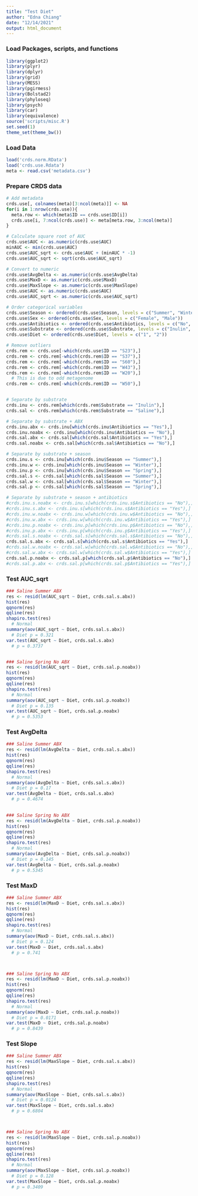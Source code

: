```yaml
---
title: "Test Diet"
author: "Edna Chiang"
date: "12/14/2021"
output: html_document
---
```


### Load Packages, scripts, and functions
```r
library(ggplot2)
library(plyr)
library(dplyr)
library(grid)
library(MESS)
library(pgirmess)
library(Bolstad2)
library(phyloseq)
library(psych)
library(car)
library(equivalence)
source('scripts/misc.R')
set.seed(1)
theme_set(theme_bw())
```

### Load Data
```r
load('crds.norm.RData')
load('crds.use.Rdata')
meta <- read.csv('metadata.csv')
```

### Prepare CRDS data
```r
# Add metadata
crds.use[, colnames(meta)[3:ncol(meta)]] <- NA
for(i in 1:nrow(crds.use)){
  meta.row <- which(meta$ID == crds.use$ID[i])
  crds.use[i, 7:ncol(crds.use)] <- meta[meta.row, 3:ncol(meta)]
}

# Calculate square root of AUC
crds.use$AUC <- as.numeric(crds.use$AUC)
minAUC <- min(crds.use$AUC)
crds.use$AUC_sqrt <- crds.use$AUC + (minAUC * -1)
crds.use$AUC_sqrt <- sqrt(crds.use$AUC_sqrt)

# Convert to numeric
crds.use$AvgDelta <- as.numeric(crds.use$AvgDelta)
crds.use$MaxD <- as.numeric(crds.use$MaxD)
crds.use$MaxSlope <- as.numeric(crds.use$MaxSlope)
crds.use$AUC <- as.numeric(crds.use$AUC)
crds.use$AUC_sqrt <- as.numeric(crds.use$AUC_sqrt)

# Order categorical variables
crds.use$Season <- ordered(crds.use$Season, levels = c("Summer", "Winter", "Spring"))
crds.use$Sex <- ordered(crds.use$Sex, levels = c("Female", "Male"))
crds.use$Antibiotics <- ordered(crds.use$Antibiotics, levels = c("No", "Yes"))
crds.use$Substrate <- ordered(crds.use$Substrate, levels = c("Inulin", "Saline"))
crds.use$Diet <- ordered(crds.use$Diet, levels = c("1", "2"))

# Remove outliers
crds.rem <- crds.use[-which(crds.use$ID == "S23"),]
crds.rem <- crds.rem[-which(crds.rem$ID == "S37"),]
crds.rem <- crds.rem[-which(crds.rem$ID == "S60"),]
crds.rem <- crds.rem[-which(crds.rem$ID == "W43"),]
crds.rem <- crds.rem[-which(crds.rem$ID == "W20"),]
  # This is due to odd metagenome
crds.rem <- crds.rem[-which(crds.rem$ID == "W50"),]


# Separate by substrate
crds.inu <- crds.rem[which(crds.rem$Substrate == "Inulin"),]
crds.sal <- crds.rem[which(crds.rem$Substrate == "Saline"),]

# Separate by substrate + ABX
crds.inu.abx <- crds.inu[which(crds.inu$Antibiotics == "Yes"),]
crds.inu.noabx <- crds.inu[which(crds.inu$Antibiotics == "No"),]
crds.sal.abx <- crds.sal[which(crds.sal$Antibiotics == "Yes"),]
crds.sal.noabx <- crds.sal[which(crds.sal$Antibiotics == "No"),]

# Separate by substrate + season
crds.inu.s <- crds.inu[which(crds.inu$Season == "Summer"),]
crds.inu.w <- crds.inu[which(crds.inu$Season == "Winter"),]
crds.inu.p <- crds.inu[which(crds.inu$Season == "Spring"),]
crds.sal.s <- crds.sal[which(crds.sal$Season == "Summer"),]
crds.sal.w <- crds.sal[which(crds.sal$Season == "Winter"),]
crds.sal.p <- crds.sal[which(crds.sal$Season == "Spring"),]

# Separate by substrate + season + antibiotics
#crds.inu.s.noabx <- crds.inu.s[which(crds.inu.s$Antibiotics == "No"),]
#crds.inu.s.abx <- crds.inu.s[which(crds.inu.s$Antibiotics == "Yes"),]
#crds.inu.w.noabx <- crds.inu.w[which(crds.inu.w$Antibiotics == "No"),]
#crds.inu.w.abx <- crds.inu.w[which(crds.inu.w$Antibiotics == "Yes"),]
#crds.inu.p.noabx <- crds.inu.p[which(crds.inu.p$Antibiotics == "No"),]
#crds.inu.p.abx <- crds.inu.p[which(crds.inu.p$Antibiotics == "Yes"),]
#crds.sal.s.noabx <- crds.sal.s[which(crds.sal.s$Antibiotics == "No"),]
crds.sal.s.abx <- crds.sal.s[which(crds.sal.s$Antibiotics == "Yes"),]
#crds.sal.w.noabx <- crds.sal.w[which(crds.sal.w$Antibiotics == "No"),]
#crds.sal.w.abx <- crds.sal.w[which(crds.sal.w$Antibiotics == "Yes"),]
crds.sal.p.noabx <- crds.sal.p[which(crds.sal.p$Antibiotics == "No"),]
#crds.sal.p.abx <- crds.sal.p[which(crds.sal.p$Antibiotics == "Yes"),]
```

### Test AUC_sqrt
```r
### Saline Summer ABX
res <- resid(lm(AUC_sqrt ~ Diet, crds.sal.s.abx))
hist(res)
qqnorm(res)
qqline(res)
shapiro.test(res)
  # Normal
summary(aov(AUC_sqrt ~ Diet, crds.sal.s.abx))
  # Diet p = 0.321
var.test(AUC_sqrt ~ Diet, crds.sal.s.abx)
  # p = 0.3737


### Saline Spring No ABX
res <- resid(lm(AUC_sqrt ~ Diet, crds.sal.p.noabx))
hist(res)
qqnorm(res)
qqline(res)
shapiro.test(res)
  # Normal
summary(aov(AUC_sqrt ~ Diet, crds.sal.p.noabx))
  # Diet p = 0.135
var.test(AUC_sqrt ~ Diet, crds.sal.p.noabx)
  # p = 0.5353
```


### Test AvgDelta
```r
### Saline Summer ABX
res <- resid(lm(AvgDelta ~ Diet, crds.sal.s.abx))
hist(res)
qqnorm(res)
qqline(res)
shapiro.test(res)
  # Normal
summary(aov(AvgDelta ~ Diet, crds.sal.s.abx))
  # Diet p = 0.17
var.test(AvgDelta ~ Diet, crds.sal.s.abx)
  # p = 0.4674
  

### Saline Spring No ABX
res <- resid(lm(AvgDelta ~ Diet, crds.sal.p.noabx))
hist(res)
qqnorm(res)
qqline(res)
shapiro.test(res)
  # Normal
summary(aov(AvgDelta ~ Diet, crds.sal.p.noabx))
  # Diet p = 0.145
var.test(AvgDelta ~ Diet, crds.sal.p.noabx)
  # p = 0.5345
```


### Test MaxD
```r
### Saline Summer ABX
res <- resid(lm(MaxD ~ Diet, crds.sal.s.abx))
hist(res)
qqnorm(res)
qqline(res)
shapiro.test(res)
  # Normal
summary(aov(MaxD ~ Diet, crds.sal.s.abx))
  # Diet p = 0.124
var.test(MaxD ~ Diet, crds.sal.s.abx)
  # p = 0.741



### Saline Spring No ABX
res <- resid(lm(MaxD ~ Diet, crds.sal.p.noabx))
hist(res)
qqnorm(res)
qqline(res)
shapiro.test(res)
  # Normal
summary(aov(MaxD ~ Diet, crds.sal.p.noabx))
  # Diet p = 0.0171
var.test(MaxD ~ Diet, crds.sal.p.noabx)
  # p = 0.8439
```

### Test Slope
```r
### Saline Summer ABX
res <- resid(lm(MaxSlope ~ Diet, crds.sal.s.abx))
hist(res)
qqnorm(res)
qqline(res)
shapiro.test(res)
  # Normal
summary(aov(MaxSlope ~ Diet, crds.sal.s.abx))
  # Diet p = 0.0124
var.test(MaxSlope ~ Diet, crds.sal.s.abx)
  # p = 0.6804



### Saline Spring No ABX
res <- resid(lm(MaxSlope ~ Diet, crds.sal.p.noabx))
hist(res)
qqnorm(res)
qqline(res)
shapiro.test(res)
  # Normal
summary(aov(MaxSlope ~ Diet, crds.sal.p.noabx))
  # Diet p = 0.128
var.test(MaxSlope ~ Diet, crds.sal.p.noabx)
  # p = 0.3409
```